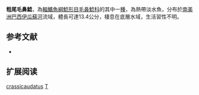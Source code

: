 {{Speciesbox
| name = 粗尾毛鼻鯰
| image = 
| image_width = 
| status = NE
| status_system = IUCN3.1
| genus = Trichomycterus
| species = crassicaudatus
| authority = Wosiacki & de Pinna, 2008
| synonyms = 
}}

'''粗尾毛鼻鯰'''，為[[輻鰭魚綱|輻鰭魚綱]][[鯰形目|鯰形目]][[毛鼻鯰科|毛鼻鯰科]]的其中一[[種|種]]，為熱帶淡水魚，分布於[[南美洲|南美洲]][[巴西|巴西]][[伊瓜蘇河|伊瓜蘇河]]流域，體長可達13.4公分，棲息在底層水域，生活習性不明。

== 参考文献 ==
*{{FishBase_species|genus=Trichomycterus|species|crassicaudatus|year=2014|month=11}}

== 扩展阅读 ==
{{refbegin}}
{{wikispecies-inline|Trichomycterus crassicaudatus|粗尾毛鼻鯰}}
{{refend}}
{{Taxonbar|from=Q6160747}}

[[Category:毛鼻鯰属|crassicaudatus]]
[[Category:2008年描述的鱼类|T]]

{{鯰形目小作品}}